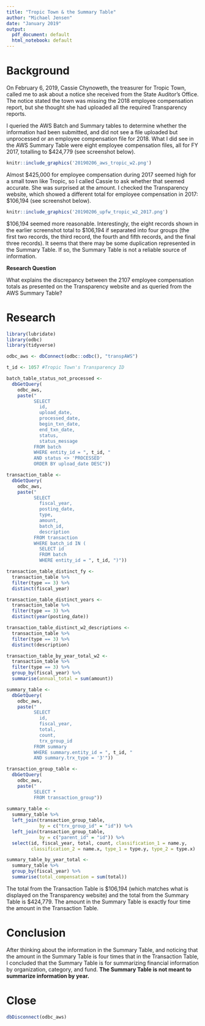 ```yaml
---
title: "Tropic Town & the Summary Table"
author: "Michael Jensen"
date: "January 2019"
output:
  pdf_document: default
  html_notebook: default
---
```

# Background

On February 6, 2019, Cassie Chynoweth, the treasurer for Tropic Town, called me to ask about a notice she received from the State Auditor's Office. The notice stated the town was missing the 2018 employee compensation report, but she thought she had uploaded all the required Transparency reports.

I queried the AWS Batch and Summary tables to determine whether the information had been submitted, and did not see a file uploaded but unprocessed or an employee compensation file for 2018. What I did see in the AWS Summary Table were eight employee compensation files, all for FY 2017, totalling to $424,779 (see screenshot below). 

```r
knitr::include_graphics('20190206_aws_tropic_w2.png')
```

Almost $425,000 for employee compensation during 2017 seemed high for a small town like Tropic, so I called Cassie to ask whether that seemed accurate. She was surprised at the amount. I checked the Transparency website, which showed a different total for employee compensation in 2017: \$106,194 (see screenshot below).

```r
knitr::include_graphics('20190206_upfw_tropic_w2_2017.png')
```

\$106,194 seemed more reasonable. Interestingly, the eight records shown in the earlier screenshot total to \$106,194 if separated into four groups (the first two records, the third record, the fourth and fifth records, and the final three records). It seems that there may be some duplication represented in the Summary Table. If so, the Summary Table is not a reliable source of information.

**Research Question**

What explains the discrepancy between the 2107 employee compensation totals as presented on the Transparency website and as queried from the AWS Summary Table?

# Research

```r
library(lubridate)
library(odbc)
library(tidyverse)

odbc_aws <- dbConnect(odbc::odbc(), "transpAWS")

t_id <- 1057 #Tropic Town's Transparency ID
```

```r
batch_table_status_not_processed <- 
  dbGetQuery(
    odbc_aws,
    paste("
          SELECT
            id,
            upload_date,
            processed_date,
            begin_txn_date,
            end_txn_date,
            status,
            status_message
          FROM batch
          WHERE entity_id = ", t_id, "
          AND status <> 'PROCESSED'
          ORDER BY upload_date DESC"))
```

```r
transaction_table <- 
  dbGetQuery(
    odbc_aws,
    paste("
          SELECT
            fiscal_year,
            posting_date,
            type,
            amount,
            batch_id,
            description
          FROM transaction
          WHERE batch_id IN (
            SELECT id
            FROM batch
            WHERE entity_id = ", t_id, ")"))

transaction_table_distinct_fy <- 
  transaction_table %>% 
  filter(type == 3) %>% 
  distinct(fiscal_year)

transaction_table_distinct_years <- 
  transaction_table %>% 
  filter(type == 3) %>% 
  distinct(year(posting_date))

transaction_table_distinct_w2_descriptions <- 
  transaction_table %>% 
  filter(type == 3) %>% 
  distinct(description)

transaction_table_by_year_total_w2 <- 
  transaction_table %>%
  filter(type == 3) %>% 
  group_by(fiscal_year) %>% 
  summarise(annual_total = sum(amount))
```

```r
summary_table <- 
  dbGetQuery(
    odbc_aws,
    paste("
          SELECT 
            id,
            fiscal_year,
            total,
            count,
            trx_group_id
          FROM summary
          WHERE summary.entity_id = ", t_id, "
          AND summary.trx_type = '3'"))

transaction_group_table <- 
  dbGetQuery(
    odbc_aws,
    paste("
          SELECT *
          FROM transaction_group"))
  
summary_table <- 
  summary_table %>% 
  left_join(transaction_group_table,
            by = c("trx_group_id" = "id")) %>% 
  left_join(transaction_group_table,
            by = c("parent_id" = "id")) %>% 
  select(id, fiscal_year, total, count, classification_1 = name.y,
         classification_2 = name.x, type_1 = type.y, type_2 = type.x)

summary_table_by_year_total <- 
  summary_table %>%
  group_by(fiscal_year) %>% 
  summarise(total_compensation = sum(total))
```

The total from the Transaction Table is \$106,194 (which matches what is displayed on the Transparency website) and the total from the Summary Table is \$424,779. The amount in the Summary Table is exactly four time the amount in the Transaction Table.

# Conclusion

After thinking about the information in the Summary Table, and noticing that the amount in the Summary Table is four times that in the Transaction Table, I concluded that the Summary Table is for summarizing financial information by organization, category, and fund. **The Summary Table is not meant to summarize information by year.**

# Close

```r
dbDisconnect(odbc_aws)
```